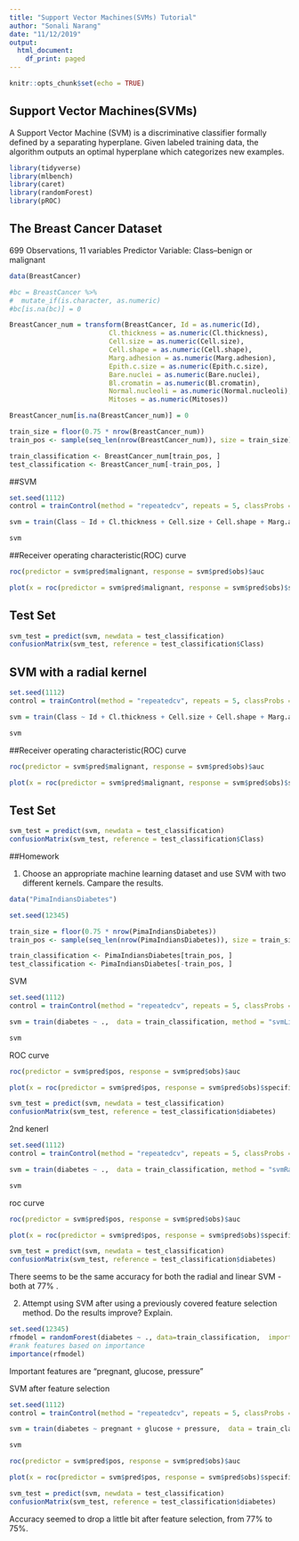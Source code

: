 ```yaml
---
title: "Support Vector Machines(SVMs) Tutorial"
author: "Sonali Narang"
date: "11/12/2019"
output:
  html_document:
    df_print: paged
---
```


```r
knitr::opts_chunk$set(echo = TRUE)
```

## Support Vector Machines(SVMs)

A Support Vector Machine (SVM) is a discriminative classifier formally defined by a separating hyperplane. Given labeled training data, the algorithm outputs an optimal hyperplane which categorizes new examples.

```r
library(tidyverse)
library(mlbench)
library(caret)
library(randomForest)
library(pROC)
```

## The Breast Cancer Dataset
699 Observations, 11 variables
Predictor Variable: Class--benign or malignant 

```r
data(BreastCancer)

#bc = BreastCancer %>% 
#  mutate_if(is.character, as.numeric)
#bc[is.na(bc)] = 0

BreastCancer_num = transform(BreastCancer, Id = as.numeric(Id), 
                         Cl.thickness = as.numeric(Cl.thickness),
                         Cell.size = as.numeric(Cell.size),
                         Cell.shape = as.numeric(Cell.shape), 
                         Marg.adhesion = as.numeric(Marg.adhesion),
                         Epith.c.size = as.numeric(Epith.c.size),
                         Bare.nuclei = as.numeric(Bare.nuclei), 
                         Bl.cromatin = as.numeric(Bl.cromatin), 
                         Normal.nucleoli = as.numeric(Normal.nucleoli),
                         Mitoses = as.numeric(Mitoses))

BreastCancer_num[is.na(BreastCancer_num)] = 0

train_size = floor(0.75 * nrow(BreastCancer_num))
train_pos <- sample(seq_len(nrow(BreastCancer_num)), size = train_size)

train_classification <- BreastCancer_num[train_pos, ]
test_classification <- BreastCancer_num[-train_pos, ]

```

##SVM 

```r
set.seed(1112)
control = trainControl(method = "repeatedcv", repeats = 5, classProbs = T, savePredictions = T)

svm = train(Class ~ Id + Cl.thickness + Cell.size + Cell.shape + Marg.adhesion + Epith.c.size + Bare.nuclei + Bl.cromatin + Normal.nucleoli +  Mitoses,  data = train_classification, method = "svmLinear", tuneLength = 10, trControl = control)

svm
```
##Receiver operating characteristic(ROC) curve

```r
roc(predictor = svm$pred$malignant, response = svm$pred$obs)$auc

plot(x = roc(predictor = svm$pred$malignant, response = svm$pred$obs)$specificities, y = roc(predictor = svm$pred$malignant, response = svm$pred$obs)$sensitivities, col= "blue", xlim = c(1, 0), type ="l", ylab = "Sensitivity", xlab = "Specificity")

```
## Test Set 

```r
svm_test = predict(svm, newdata = test_classification)
confusionMatrix(svm_test, reference = test_classification$Class)
```
## SVM with a radial kernel 

```r
set.seed(1112)
control = trainControl(method = "repeatedcv", repeats = 5, classProbs = T, savePredictions = T)

svm = train(Class ~ Id + Cl.thickness + Cell.size + Cell.shape + Marg.adhesion + Epith.c.size + Bare.nuclei + Bl.cromatin + Normal.nucleoli +  Mitoses,  data = train_classification, method = "svmRadial", tuneLength = 10, trControl = control)

svm
```

##Receiver operating characteristic(ROC) curve

```r
roc(predictor = svm$pred$malignant, response = svm$pred$obs)$auc

plot(x = roc(predictor = svm$pred$malignant, response = svm$pred$obs)$specificities, y = roc(predictor = svm$pred$malignant, response = svm$pred$obs)$sensitivities, col= "blue", xlim = c(1, 0), type ="l", ylab = "Sensitivity", xlab = "Specificity")

```

## Test Set 

```r
svm_test = predict(svm, newdata = test_classification)
confusionMatrix(svm_test, reference = test_classification$Class)
```

##Homework

1. Choose an appropriate machine learning dataset and use SVM with two different kernels. Campare the results. 
```r
data("PimaIndiansDiabetes")
```

```r
set.seed(12345)

train_size = floor(0.75 * nrow(PimaIndiansDiabetes))
train_pos <- sample(seq_len(nrow(PimaIndiansDiabetes)), size = train_size)

train_classification <- PimaIndiansDiabetes[train_pos, ]
test_classification <- PimaIndiansDiabetes[-train_pos, ]
```

SVM
```r
set.seed(1112)
control = trainControl(method = "repeatedcv", repeats = 5, classProbs = T, savePredictions = T)

svm = train(diabetes ~ .,  data = train_classification, method = "svmLinear", tuneLength = 10, trControl = control)

svm
```

ROC curve
```r
roc(predictor = svm$pred$pos, response = svm$pred$obs)$auc

plot(x = roc(predictor = svm$pred$pos, response = svm$pred$obs)$specificities, y = roc(predictor = svm$pred$pos, response = svm$pred$obs)$sensitivities, col= "blue", xlim = c(1, 0), type ="l", ylab = "Sensitivity", xlab = "Specificity")

```
```r
svm_test = predict(svm, newdata = test_classification)
confusionMatrix(svm_test, reference = test_classification$diabetes)
```

2nd kenerl

```r

set.seed(1112)
control = trainControl(method = "repeatedcv", repeats = 5, classProbs = T, savePredictions = T)

svm = train(diabetes ~ .,  data = train_classification, method = "svmRadial", tuneLength = 10, trControl = control)

svm
```
roc curve
```r
roc(predictor = svm$pred$pos, response = svm$pred$obs)$auc

plot(x = roc(predictor = svm$pred$pos, response = svm$pred$obs)$specificities, y = roc(predictor = svm$pred$pos, response = svm$pred$obs)$sensitivities, col= "blue", xlim = c(1, 0), type ="l", ylab = "Sensitivity", xlab = "Specificity")

```


```r
svm_test = predict(svm, newdata = test_classification)
confusionMatrix(svm_test, reference = test_classification$diabetes)
```
There seems to be the same accuracy for both the radial and linear SVM - both at 77% . 


2. Attempt using SVM after using a previously covered feature selection method. Do the results improve? Explain. 

```r
set.seed(12345)
rfmodel = randomForest(diabetes ~ ., data=train_classification,  importance = TRUE, oob.times = 15, confusion = TRUE)
#rank features based on importance 
importance(rfmodel)
```

Important features are "pregnant, glucose, pressure"

SVM after feature selection

```r
set.seed(1112)
control = trainControl(method = "repeatedcv", repeats = 5, classProbs = T, savePredictions = T)

svm = train(diabetes ~ pregnant + glucose + pressure,  data = train_classification, method = "svmLinear", tuneLength = 10, trControl = control)

svm
```

```r
roc(predictor = svm$pred$pos, response = svm$pred$obs)$auc

plot(x = roc(predictor = svm$pred$pos, response = svm$pred$obs)$specificities, y = roc(predictor = svm$pred$pos, response = svm$pred$obs)$sensitivities, col= "blue", xlim = c(1, 0), type ="l", ylab = "Sensitivity", xlab = "Specificity")
```
```r
svm_test = predict(svm, newdata = test_classification)
confusionMatrix(svm_test, reference = test_classification$diabetes)
```

Accuracy seemed to drop a little bit after feature selection, from 77% to 75%. 
